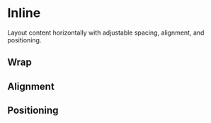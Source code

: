 
<Meta of={stories} />

# Inline

Layout content horizontally with adjustable spacing, alignment, and positioning.

<Canvas of={stories.Default} />

## Wrap

<Canvas of={stories.Wrap} />

## Alignment

<Canvas of={stories.Alignment} />

## Positioning

<Canvas of={stories.Positioning} />

